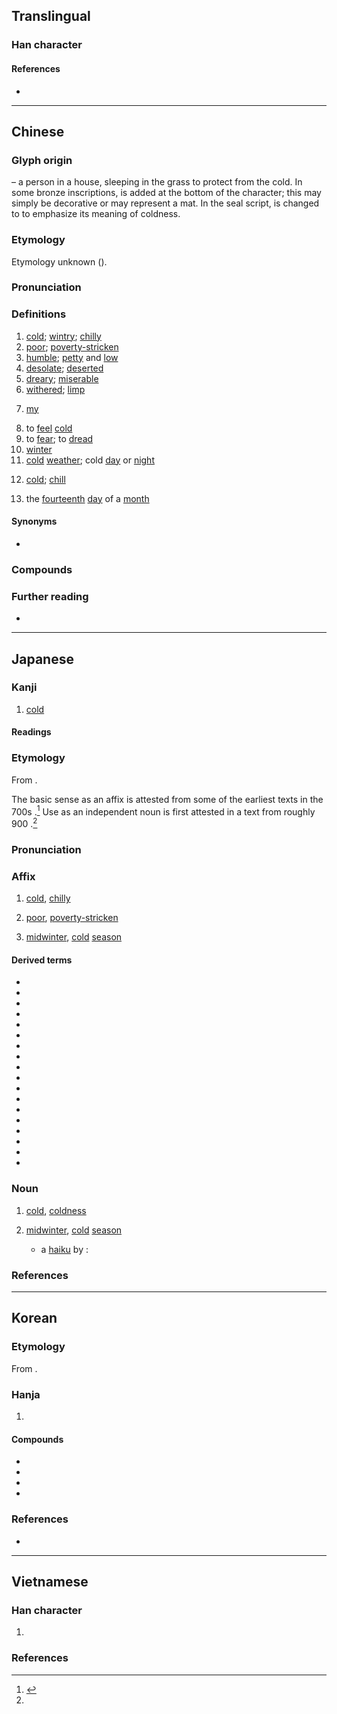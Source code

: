 {{character info}}
{{also|寨}}
==Translingual==

===Han character===
{{Han char|rn=40|rad=宀|as=09|sn=12|four=30303|canj=JTCY|ids=⿱𡨄⺀}}

====References====
* {{Han ref|kx=0289.090|dkj=07239|dj=0572.100|hdz=20941.060|uh=5BD2|ud=23506|bh=B448|bd=46152}}

----

==Chinese==
{{zh-forms}}

===Glyph origin===
{{Han etym}}
{{Han compound|宀|人|茻|ls=ic|t1=house|t2=person|t3=grass}} – a person in a house, sleeping in the grass to protect from the cold. In some bronze inscriptions, {{zh-l|*二}} is added at the bottom of the character; this may simply be decorative or may represent a mat. In the seal script, {{zh-l|*二}} is changed to {{zh-l|*仌|ice}} to emphasize its meaning of coldness.

===Etymology===
Etymology unknown ({{zh-ref|Schuessler, 2007}}).

===Pronunciation===
{{zh-pron
|m=hán
|ma=Zh-hán.ogg
|dg=хан1
|c=hon4
|h=pfs=hòn
|j=han1
|md=hàng/gàng
|md_note=hàng - “cold; poor; to fear”; gàng - “affected by the cold; chilled”
|mn=ml,jj,zp,tw:hân/ml,jj,zp,tw:kôaⁿ/qz:gân
|mn_note=hân - literary; kôaⁿ - vernacular; gân - vernacular (俗)
|mn-t=hang5/guan5
|mn-t_note=hang5 - literary; guan5 - vernacular
|w=3hhoe
|x=han2
|mc=y
|oc=y
|cat=a,pron,v,n
}}

===Definitions===
{{zh-hanzi}}

# [[cold]]; [[wintry]]; [[chilly]]
# [[poor]]; [[poverty-stricken]]
# [[humble]]; [[petty]] and [[low]]
# [[desolate]]; [[deserted]]
# [[dreary]]; [[miserable]]
# [[withered]]; [[limp]]
# {{lb|zh|humble}} [[my]]
#: {{zh-x|寒舍|(one's own) humble home}}
# to [[feel]] [[cold]]
# to [[fear]]; to [[dread]]
# [[winter]]
# [[cold]] [[weather]]; cold [[day]] or [[night]]
# {{lb|zh|TCM}} [[cold]]; [[chill]]
# {{zh-div|日}} {{lb|zh|telegraphy}} the [[fourteenth]] [[day]] of a [[month]]

====Synonyms====
* {{sense|cold}} {{zh-l|冷}}
{{zh-dial|冷}}

===Compounds===
{{zh-der|一寒如此|一暴十寒|一曝十寒|不寒而慄|不寒而栗|中寒|乍寒乍熱|乍暖還寒|令人心寒|偷寒送暖|傷寒|傷寒論|內寒|再寒暑|冱寒|凍寒|凝寒|別後寒溫|北寒帶|十年寒窗|十載寒窗|受寒|問寒問暖|啼飢號寒|單寒|噓寒問暖|噤若寒蟬|嚴寒|大寒|天寒|天寒地凍|嫩寒|嬌寒|孤寒|家寒|家道貧寒|寒不擇衣|寒乞|寒事|寒人|寒來暑往|寒俊|寒假|寒傖|寒傖相|寒光|寒具|寒冬|寒冬臘月|寒冷|寒厥|寒噤|寒地訓練|寒垣|寒塵|寒士|寒天|寒女|寒官|寒害|寒家|寒山|寒山子|寒山寺|寒峭|寒帶|寒帶氣候|寒微|寒微簡陋|寒心|寒心酸鼻|寒怯|寒意|寒慄|寒慘慘|寒戰|寒抖抖|寒星|寒暑|寒暑推移|寒暑表|寒暄|寒暄書|寒暖色|寒木春華|寒林|寒梅|寒森森|寒武系|寒武紀|寒毛|寒毛直豎|寒氈一席|寒氣|寒氣襲人|寒氣逼人|寒沍|寒泉之思|寒流|寒浞|寒涼|寒溫|寒溫序|寒潮|寒灰|寒熱|寒燠|寒玉|寒璧|寒瓜|寒畯|寒症|寒痹|寒瘧|寒盟|寒相|寒砧|寒磣|寒禁|寒秋|寒窗|寒第|寒粟子|寒素|寒羞|寒耕暑耘|寒耕熱耘|寒肅|寒腿|寒舍|寒色|寒花晚節|寒苦|寒荊|寒薄|寒號蟲|寒蛩|寒蜩|寒螿|寒蟬|寒蟬仗馬|寒蠢|寒衣|寒衣節|寒訓|寒證|寒賤|寒酸|寒酸措大|寒門|寒門飲恨|寒霜|寒露|寒顫|寒風|寒風刺骨|寒風砭骨|寒飆|寒食|寒食節|小寒|小寒食|屍骨早寒|屍骨未寒|島瘦郊寒|廣寒|廣寒仙子|廣寒宮|心如寒灰|心寒|心寒膽戰|心寒膽碎|心寒膽落|心膽俱寒|心驚膽寒|惡寒|打寒|打寒噤|打寒戰|斑疹傷寒|易水寒|春寒料峭|暑來寒往|暑往寒來|暖寒會|枕冷衾寒|歲寒|歲寒三友|歲寒不凋|歲寒松柏|沁寒|消寒圖|消寒會|清寒|清寒子弟|漠漠寒|濟寒賑貧|燠寒|發脾寒|白屋寒門|盛暑祁寒|盪寒|破膽寒心|祁寒|祁寒暑雨|祁寒溽暑|祛寒|禦寒|秋月寒江|耐寒|脣亡齒寒|脾寒|腸傷寒|膽寒|膽戰心寒|膽破心寒|膽顫心寒|自同寒蟬|芒寒色正|苦寒|苦寒行|薄祚寒門|號寒啼飢|衾寒枕冷|貧寒|貧寒出身|輕寒|送暖偷寒|避寒|郊寒島瘦|酷寒|酸寒|陰勝則寒|陰寒|隆寒|顛寒作熱|風寒|風寒紗縵|飢寒|飢寒交切|飢寒交迫|骨肉未寒|高寒|寒著:hòn-tó|歇寒:hioh-kôaⁿ;Min Nan|寒鴉}}

===Further reading===
* {{thcwd|8312}}

----

==Japanese==
{{was fwotd|ja|2020|December|21}}

===Kanji===
{{ja-kanji|grade=3|rs=宀09}}

# [[cold]]

====Readings====
{{ja-readings
|goon=がん
|kanon=かん
|kun=さむ-い, いや-し.い, さび-し.い, まず-し.い
|nanori=さ, さん
}}

===Etymology===
{{ja-kanjitab|かん|yomi=kanon}}

From {{der|ja|ltc|sort=かん|-}} {{ltc-l|寒}}.

The basic {{m|en|cold}} sense as an affix is attested from some of the earliest texts in the 700s {{CE}}.<ref name="KDJ">{{R:Kokugo Dai Jiten}}</ref>  Use as an independent noun is first attested in a text from roughly 900 {{CE}}.<ref name="KDJ"/>

===Pronunciation===
{{ja-pron|かん|acc=1|acc_ref=DJR,NHK|acc2=0|acc2_ref=DJR,NHK}}

===Affix===
{{ja-pos|affix|かん}}

# {{defdate|from 700s}} [[cold]], [[chilly]]
# {{defdate|from early 1800s}} {{lb|ja|sort=かん|by extension}} [[poor]], [[poverty-stricken]]
# {{defdate|from 900s}} [[midwinter]], [[cold]] [[season]]

====Derived terms====
{{der-top}}
* {{ja-r|寒気|かんき}}
* {{ja-r|寒暑|かんしょ}}
* {{ja-r|寒風|かんぷう}}
* {{ja-r|寒冷|かんれい}}
* {{ja-r|悪寒|おかん}}
* {{ja-r|厳寒|げんかん}}
* {{ja-r|向寒|こうかん}}
* {{ja-r|春寒|しゅんかん}}
* {{ja-r|避寒|ひかん}}
* {{ja-r|防寒|ぼうかん}}
* {{ja-r|寒村|かんそん}}
* {{ja-r|貧寒|ひんかん}}
* {{ja-r|寒心|かんしん}}
* {{ja-r|寒中|かんちゅう}}
* {{ja-r|小寒|しょうかん}}
* {{ja-r|大寒|だいかん}}
* {{ja-r|寒鴉|かんあ}}
* {{ja-r|寒菊|かんぎく}}
{{der-bottom}}

===Noun===
{{ja-noun|かん}}

# {{defdate|from circa 900}} [[cold]], [[coldness]]
# {{defdate|from 1275}} [[midwinter]], [[cold]] [[season]]
#* a [[haiku]] by {{w|Matsuo Bashō}}:
#*: {{ja-usex|干%鮭も　空%也の痩も　'''寒'''の内|かん%ざけ も　 ^くう%や の やせ も　 '''かん''' の うち|Salted salmon too, also {{w|Kūya}}'s thinning too, in the '''cold season'''}}

===References===
<references/>

----

==Korean==

===Etymology===
From {{der|ko|ltc|-}} {{ltc-l|寒|id=1}}. {{hanja-hunmong|한|han|天文#상01B}}

===Hanja===
{{ko-hanja-search}}
{{ko-hanja|차다|찰|한}}

# {{hanja form of|한|[[cold]]; [[chilly]]}}

====Compounds====
{{der-top|Compounds}}
* {{ko-l|오한|惡寒}}
* {{ko-l|한랭|寒冷}}
* {{ko-l|혹한|酷寒}}
* {{ko-l|한심|[[miserableness]]|寒心}}
{{der-bottom}}

===References===
* {{R:hanjadoc|2572}}

----

==Vietnamese==

===Han character===
{{vi-readings|rs=宀09
|hanviet=hàn-tdcndg;tdcntd;gdhn;bonet;genibrel
|phienthiet=河干 hà can
|nom=hàn-tdcndg;tdcntd;bonet;taberd
}}

# {{han tu form of|hàn|[[coldness]]}}

===References===
<references/>